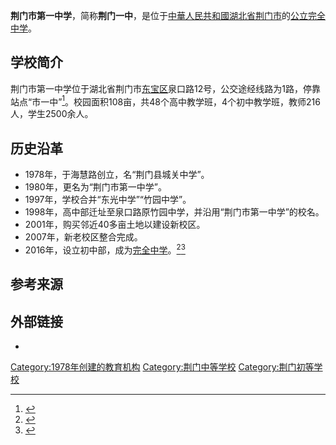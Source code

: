 {{Infobox_School 
| name          =荆门市第一中学
| 外文名称      = Jingmen No.1 High School of Hubei Province
| image         =
| motto         = 唯正而行，择善而从
| established   = 1978年
| 旧校名        = 荆门县城关中学
| free_label5   = 校刊
| free_text5    = 《荆门一中》
| type          = [[公立學校|公立]][[完全中學|完全中學]]
| language      = [[漢語|漢語]]
| affiliation   = [[湖北省|湖北省]]教育厅 
| district      = [[荆门市|荆门市]] 
| students      = 2500（2020年） 
| faculty       = 216（2020年）
| staff         =  
| area          = 108[[亩|亩]]
| grades        = 初中（7－9）、高中（10－13）
| principal     = 谢泽滔
| address       ={{PRC}}[[湖北省|湖北省]][[荆门市|荆门市]][[东宝区|东宝区]]泉口路12号
| 坐标          ={{Coord|31.056536|112.212182|type:edu_region:CN_source:GoogleMaps|display=inline}}
| website       =http://www.hbjmyz.com/
}}
'''荆门市第一中学'''，简称'''荆门一中'''，是位于[[中華人民共和國|中華人民共和國]][[湖北省|湖北省]][[荆门市|荆门市]]的[[公立學校|公立]][[完全中学|完全中学]]。

== 学校简介 ==
荆门市第一中学位于湖北省荆门市[[东宝区|东宝区]]泉口路12号，公交途经线路为1路，停靠站点“市一中”<ref>{{cite web |title=荆门市一中 |url=http://hubei.uemap.com/jm2bus/dbviu/ |website=hubei.uemap.com}}</ref>。校园面积108亩，共48个高中教学班，4个初中教学班，教师216人，学生2500余人。

== 历史沿革 ==
* 1978年，于海慧路创立，名“荆门县城关中学”。
* 1980年，更名为“荆门市第一中学”。
* 1997年，学校合并“东光中学”“竹园中学”。
* 1998年，高中部迁址至泉口路原竹园中学，并沿用“荆门市第一中学”的校名。
* 2001年，购买邻近40多亩土地以建设新校区。
* 2007年，新老校区整合完成。
* 2016年，设立初中部，成为[[完全中学|完全中学]]。<ref>{{cite web |title=荆门市第一中学简介 - 荆门市第一中学 |url=http://www.hbjmyz.com/General/2-1.html |website=www.hbjmyz.com |accessdate=2020-08-28 |archive-date=2020-02-15 |archive-url=https://web.archive.org/web/20200215032144/http://www.hbjmyz.com/General/2-1.html |dead-url=no }}</ref><ref>{{cite web |title=荆门一中初中部简介 - 荆门市第一中学 |url=http://www.hbjmyz.com/Middle/38-1.html |website=www.hbjmyz.com |accessdate=2020-08-28 |archive-date=2020-02-15 |archive-url=https://web.archive.org/web/20200215032157/http://www.hbjmyz.com/Middle/38-1.html |dead-url=no }}</ref>

== 参考来源 ==
{{reflist}}

== 外部链接 ==
*{{Official website|http://www.hbjmyz.com/}}

{{湖北省示范中学}}

[[Category:1978年创建的教育机构|Category:1978年创建的教育机构]]
[[Category:荆门中等学校|Category:荆门中等学校]]
[[Category:荆门初等学校|Category:荆门初等学校]]